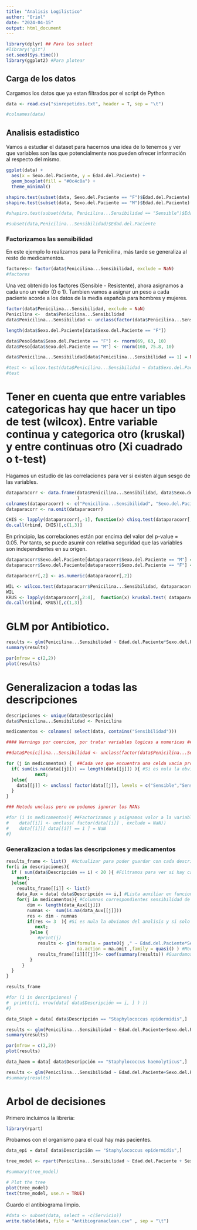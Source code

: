 ```yaml
---
title: "Analisis Logilistico"
author: "Oriol"
date: "2024-04-15"
output: html_document
---
```


```r
library(dplyr) ## Para los select
#library("git")
set.seed(Sys.time())
library(ggplot2) #Para plotear
```

## Carga de los datos 

Cargamos los datos que ya estan filtrados por el script de Python

```r
data <- read.csv("sinrepetidos.txt", header = T, sep = "\t")

#colnames(data)
```

## Analisis estadistico 

Vamos a estudiar el dataset para hacernos una idea de lo tenemos y ver que variables son las que potencialmente nos pueden ofrecer información al respecto del mismo.

```r
ggplot(data) +
  aes(x = Sexo.del.Paciente, y = Edad.del.Paciente) +
  geom_boxplot(fill = "#0c4c8a") +
  theme_minimal()
```

```r
shapiro.test(subset(data, Sexo.del.Paciente == "F")$Edad.del.Paciente)
shapiro.test(subset(data, Sexo.del.Paciente == "M")$Edad.del.Paciente)
```

```r
#shapiro.test(subset(data, Penicilina...Sensibilidad == "Sensible")$Edad.del.Paciente)

#subset(data,Penicilina...Sensibilidad)$Edad.del.Paciente
```

### Factorizamos las sensibilidad

En este ejemplo lo realizamos para la Penicilina, más tarde se generaliza al resto de medicamentos.


```r
factores<- factor(data$Penicilina...Sensibilidad, exclude = NaN)
#factores
```

Una vez obtenido los factores (Sensible - Resistente), ahora asignamos a cada uno un valor (0 o 1). Tambien vamos a asignar un peso a cada paciente acorde a los datos de la media española para hombres y mujeres.

```r
factor(data$Penicilina...Sensibilidad, exclude = NaN)
Penicilina <-  data$Penicilina...Sensibilidad
data$Penicilina...Sensibilidad <- unclass(factor(data$Penicilina...Sensibilidad, exclude = NaN))

length(data$Sexo.del.Paciente[data$Sexo.del.Paciente == "F"])

data$Peso[data$Sexo.del.Paciente == "F"] <- rnorm(69, 63, 10)
data$Peso[data$Sexo.del.Paciente == "M"] <- rnorm(160, 75.8, 10)

data$Penicilina...Sensibilidad[data$Penicilina...Sensibilidad == 1] = NaN
```


```r
#test <- wilcox.test(data$Penicilina...Sensibilidad ~ data$Sexo.del.Paciente, alternative = "two.sided")
#test
```


# Tener en cuenta que entre variables categoricas hay que hacer un tipo de test (wilcox). Entre variable continua y categorica otro (kruskal) y entre continuas otro (Xi cuadrado o t-test)

Hagamos un estudio de las correlaciones para ver si existen algun sesgo de las variables.

```r
dataparacorr <- data.frame(data$Penicilina...Sensibilidad, data$Sexo.del.Paciente, data$Edad.del.Paciente, data$Peso 
                           )
colnames(dataparacorr) <- c("Penicilina...Sensibilidad", "Sexo.del.Paciente","Edad.del.Paciente", "Peso")
dataparacorr <- na.omit(dataparacorr)

CHIS <- lapply(dataparacorr[,-1], function(x) chisq.test(dataparacorr[,1], x ))
do.call(rbind, CHIS)[,c(1,3)]
```

En principio, las correlaciones están por encima del valor del p-value = 0.05. Por tanto, se puede asumir con relativa seguridad que las variables son independientes en su origen. 

```r
dataparacorr$Sexo.del.Paciente[dataparacorr$Sexo.del.Paciente == "M"] = 0
dataparacorr$Sexo.del.Paciente[dataparacorr$Sexo.del.Paciente == "F"] = 1

dataparacorr[,2] <- as.numeric(dataparacorr[,2])

WIL <- wilcox.test(dataparacorr$Penicilina...Sensibilidad, dataparacorr$Sexo.del.Paciente)
WIL
KRUS <- lapply(dataparacorr[,2:4],  function(x) kruskal.test( dataparacorr$Penicilina...Sensibilidad, x) )
do.call(rbind, KRUS)[,c(1,3)]
```


# GLM por Antibiotico.

```r
results <- glm(Penicilina...Sensibilidad ~ Edad.del.Paciente*Sexo.del.Paciente+Peso, data, na.action = na.omit, family =quasi())
summary(results)
```

```r
par(mfrow = c(2,2))
plot(results)
```

# Generalizacion a todas las descripciones

```r
descripciones <- unique(data$Descripción)
data$Penicilina...Sensibilidad <- Penicilina

medicamentos <- colnames( select(data, contains("Sensibilidad")))
```

```r
#### Warnings por coercion, por tratar variables logicas a numericas ####

##data$Penicilina...Sensibilidad <- unclass(factor(data$Penicilina...Sensibilidad, exclude = NaN))

for (j in medicamentos) {  ##Cada vez que encuentra una celda vacia problemas
  if( sum(is.na(data[[j]])) == length(data[[j]]) ){ #Si es nula la obviamos del analisis
           next;
  }else{
    data[[j]] <- unclass( factor(data[[j]], levels = c("Sensible","Sensible EI","Resistente") , exclude = c(NaN,NA,"") ))
  }
}
```

```r
### Metodo unclass pero no podemos ignorar los NANs

#for (i in medicamentos){ ##Factorizamos y asignamos valor a la variable categorica    unclass(data$i)
#    data[[i]] <- unclass( factor(data[[i]] , exclude = NaN))
#    data[[i]][ data[[i]] == 1 ] = NaN
#}
```

### Generalizacion a todas las descripciones y medicamentos

```r
results_frame <- list()  #Actualizar para poder guardar con cada descripcion un lista de dataframes de medicamentos
for(i in descripciones){
  if ( sum(data$Descripción == i) < 20 ){ #Filtramos para ver si hay cantidad suficiente de datos para hacer estadistica
    next;
  }else{
    results_frame[[i]] <- list()
    data_Aux = data[ data$Descripción == i,] #Lista auxiliar en funcion del organismo
    for(j in medicamentos){ #Columnas correspondientes sensibilidad de cada medicamentos
        dim <- length(data_Aux[[j]]) 
        numnas <-  sum(is.na(data_Aux[[j]]))
        res <- dim - numnas 
        if(res <= 3  ){ #Si es nula la obviamos del analisis y si solo hay un caso tambien pasamos
           next;
         }else {
            #print(j)
            results <- glm(formula = paste0(j ," ~ Edad.del.Paciente*Sexo.del.Paciente+Peso"), data_Aux, 
                           na.action = na.omit ,family = quasi() ) #Modelo 
            results_frame[[i]][[j]]<- coef(summary(results)) #Guardamos los resultados en una lista de listas
         }
      }
  }
}
```


```r
results_frame
```



```r
#for (i in descripciones) {
#  print(c(i, nrow(data[ data$Descripción == i, ] ) ))
#}
```


```r
data_Staph = data[ data$Descripción == "Staphylococcus epidermidis",]

results <- glm(Penicilina...Sensibilidad ~ Edad.del.Paciente+Sexo.del.Paciente+Peso, data_Staph, na.action = na.omit,family =quasi())
summary(results)

```

```r
par(mfrow = c(2,2))
plot(results)
```

```r
data_haem = data[ data$Descripción == "Staphylococcus haemolyticus",]

results <- glm(Penicilina...Sensibilidad ~ Edad.del.Paciente+Sexo.del.Paciente+Peso, data_haem, na.action = na.omit,family =quasi())
#summary(results)
```

# Arbol de decisiones

Primero incluimos la libreria:

```r
library(rpart)
```


Probamos con el organismo para el cual hay más pacientes. 

```r
data_epi = data[ data$Descripción == "Staphylococcus epidermidis",]

tree_model <- rpart(Penicilina...Sensibilidad ~ Edad.del.Paciente + Sexo.del.Paciente + Peso, data = data_epi, na.action = na.omit)

#summary(tree_model)
```


```r
# Plot the tree
plot(tree_model)
text(tree_model, use.n = TRUE)
```


Guardo el antibiograma limpio.
```r
#data <- subset(data, select = -c(Servicio))
write.table(data, file = "Antibiogramaclean.csv" , sep = "\t")
```
